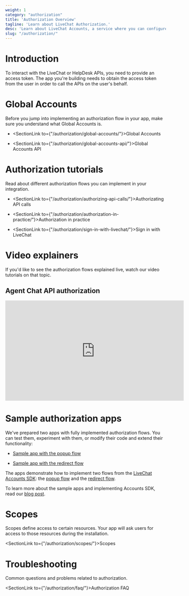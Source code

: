 ```yaml
---
weight: 1
category: "authorization"
title: 'Authorization Overview'
tagline: 'Learn about LiveChat Authorization.'
desc: 'Learn about LiveChat Accounts, a service where you can configure options and resources common for all products.'
slug: "/authorization/"
---
```


# Introduction

To interact with the LiveChat or HelpDesk APIs, you need to provide an access token. The app you're building needs to obtain the access token from the user in order to call the APIs on the user's behalf.

# Global Accounts

Before you jump into implementing an authorization flow in your app, make sure you understand what Global Accounts is.

- <SectionLink to={"/authorization/global-accounts/"}>Global Accounts</SectionLink>

- <SectionLink to={"/authorization/global-accounts-api/"}>Global Accounts API</SectionLink>

# Authorization tutorials

Read about different authorization flows you can implement in your integration.

- <SectionLink to={"/authorization/authorizing-api-calls/"}>Authorizating API calls</SectionLink>

- <SectionLink to={"/authorization/authorization-in-practice/"}>Authorization in practice</SectionLink>

- <SectionLink to={"/authorization/sign-in-with-livechat/"}>Sign in with LiveChat</SectionLink>

# Video explainers

If you'd like to see the authorization flows explained live, watch our video tutorials on that topic.

## Agent Chat API authorization

<iframe
  width="560"
  height="315"
  src="https://www.youtube.com/embed/-EUZ_Ynvz5Q"
  frameBorder="0"
  allow="accelerometer; autoplay; encrypted-media; gyroscope; picture-in-picture"
  allowFullScreen
></iframe>

# Sample authorization apps

We've prepared two apps with fully implemented authorization flows. You can test them, experiment with them, or modify their code and extend their functionality:

- <a href="https://github.com/livechat/sample-app-popup-auth" target="_blank">Sample app with the popup flow</a>

- <a href="https://github.com/livechat/sample-app-redirect-auth" target="_blank">Sample app with the redirect flow</a>

The apps demonstrate how to implement two flows from the [LiveChat Accounts SDK](/authorization/sign-in-with-livechat#accounts-sdk): the [popup flow](/authorization/sign-in-with-livechat#popup-1) and the [redirect flow](/authorization/sign-in-with-livechat#redirect-1).

To learn more about the sample apps and implementing Accounts SDK, read our <a href="https://developers.livechat.com/updates/learn-authorization-with-sample-apps" target="_blank">blog post</a>.


# Scopes

Scopes define access to certain resources. Your app will ask users for access to those resources during the installation.

<SectionLink to={"/authorization/scopes/"}>Scopes</SectionLink>

# Troubleshooting

Common questions and problems related to authorization.

<SectionLink to={"/authorization/faq/"}>Authorization FAQ</SectionLink>
